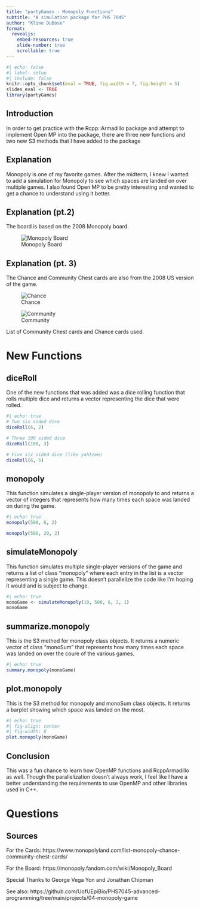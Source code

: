 ```yaml
---
title: "partyGames - Monopoly Functions"
subtitle: "A simulation package for PHS 7045"
author: "Kline DuBose"
format:
  revealjs:
    embed-resources: true
    slide-number: true
    scrollable: true
---
```


```r
#| echo: false
#| label: setup
#| include: false
knitr::opts_chunk$set(eval = TRUE, fig.width = 7, fig.height = 5)
slides_eval <- TRUE
library(partyGames)
```

## Introduction

In order to get practice with the Rcpp::Armadillo package and attempt to implement Open MP into the package, there are three new functions and two new S3 methods that I have added to the package

## Explanation

Monopoly is one of my favorite games. After the midterm, I knew I wanted to add a simulation for Monopoly to see which spaces are landed on over multiple games. I also found Open MP to be pretty interesting and wanted to get a chance to understand using it better.

## Explanation (pt.2)

The board is based on the 2008 Monopoly board. 

![Monopoly Board](monopoly08_board.png)

## Explanation (pt. 3)

The Chance and Community Chest cards are also from the 2008 US version of the game.

::: {#fig-elephants layout-ncol=2}

![Chance](chance08.png){#fig-chance}

![Community](community08.png){#fig-community}

List of Community Chest cards and Chance cards used.
:::

# New Functions
## diceRoll

One of the new functions that was added was a dice rolling function that rolls multiple dice and returns a vector representing the dice that were rolled.

```r
#| echo: true
# Two six sided dice
diceRoll(6, 2)

# Three 100 sided dice
diceRoll(100, 3)

# Five six sided dice (like yahtzee)
diceRoll(6, 5)
```

## monopoly

This function simulates a single-player version of monopoly to and returns a vector of integers that represents how many times each space was landed on during the game. 

```r
#| echo: true
monopoly(500, 6, 2)

monopoly(500, 20, 2)
```

## simulateMonopoly

This function simulates multiple single-player versions of the game and returns a list of class "monopoly" where each entry in the list is a vector representing a single game. This doesn't parallelize the code like I'm hoping it would and is subject to change. 

```r
#| echo: true
monoGame <- simulateMonopoly(10, 500, 6, 2, 1)
monoGame
```

## summarize.monopoly

This is the S3 method for monopoly class objects. It returns a numeric vector of class "monoSum" that represents how many times each space was landed on over the coure of the various games. 

```r
#| echo: true
summary.monopoly(monoGame)
```

## plot.monopoly

This is the S3 method for monopoly and monoSum class objects. It returns a barplot showing which space was landed on the most.

```r
#| echo: true
#| fig-align: center
#| fig-width: 8
plot.monopoly(monoGame)
```

## Conclusion

This was a fun chance to learn how OpenMP functions and RcppArmadillo as well. Though the parallelization doesn't always work, I feel like I have a better understanding the requirements to use OpenMP and other libraries used in C++.

# Questions

## Sources

For the Cards:
https://www.monopolyland.com/list-monopoly-chance-community-chest-cards/

For the Board:
https://monopoly.fandom.com/wiki/Monopoly_Board

Special Thanks to George Vega Yon and Jonathan Chipman

See also:
https://github.com/UofUEpiBio/PHS7045-advanced-programming/tree/main/projects/04-monopoly-game
